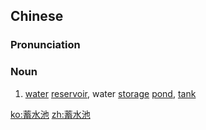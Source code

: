==Chinese==
{{zh-forms|type=21}}

===Pronunciation===
{{zh-pron
|m=xùshuǐchí
|mn=thiok-chúi-tî
|cat=n
}}

===Noun===
{{zh-noun}}

# [[water]] [[reservoir]], water [[storage]] [[pond]], [[tank]]

[[ko:蓄水池]]
[[zh:蓄水池]]